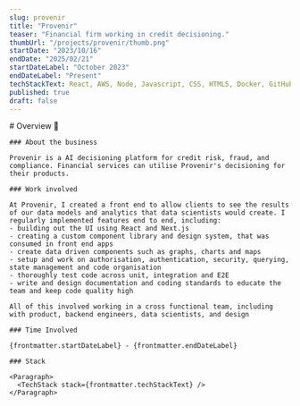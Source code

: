 ```yaml
---
slug: provenir
title: "Provenir"
teaser: "Financial firm working in credit decisioning."
thumbUrl: "/projects/provenir/thumb.png"
startDate: "2023/10/16"
endDate: "2025/02/21"
startDateLabel: "October 2023"
endDateLabel: "Present"
techStackText: React, AWS, Node, Javascript, CSS, HTML5, Docker, GitHub, Jira
published: true
draft: false
---
```



<Section>
    # Overview 👀

    ### About the business

    Provenir is a AI decisioning platform for credit risk, fraud, and compliance. Financial services can utilise Provenir's decisioning for their products.

    ### Work involved

    At Provenir, I created a front end to allow clients to see the results of our data models and analytics that data scientists would create. I regularly implemented features end to end, including:
    - building out the UI using React and Next.js
    - creating a custom component library and design system, that was consumed in front end apps
    - create data driven components such as graphs, charts and maps
    - setup and work on authorisation, authentication, security, querying, state management and code organisation
    - thoroughly test code across unit, integration and E2E
    - write and design documentation and coding standards to educate the team and keep code quality high

    All of this involved working in a cross functional team, including with product, backend engineers, data scientists, and design

    ### Time Involved

    {frontmatter.startDateLabel} - {frontmatter.endDateLabel}

    ### Stack

    <Paragraph>
      <TechStack stack={frontmatter.techStackText} />
    </Paragraph>

</Section>
